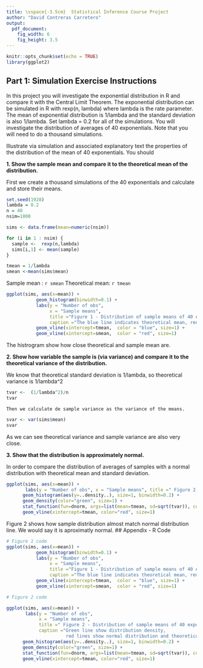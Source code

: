 ```yaml
---
title: \vspace{-3.5cm}  Statistical Inference Course Project
author: "David Contreras Carretero"
output: 
  pdf_document:
    fig_width: 6
    fig_height: 3.5
---
```

\vspace{-0.5cm}  
```r
knitr::opts_chunk$set(echo = TRUE)
library(ggplot2)
```
## Part 1: Simulation Exercise Instructions

In this project you will investigate the exponential distribution in R and compare it with the Central Limit Theorem. The exponential distribution can be simulated in R with rexp(n, lambda) where lambda is the rate parameter. The mean of exponential distribution is 1/lambda and the standard deviation is also 1/lambda. Set lambda = 0.2 for all of the simulations. You will investigate the distribution of averages of 40 exponentials. Note that you will need to do a thousand simulations.

Illustrate via simulation and associated explanatory text the properties of the distribution of the mean of 40 exponentials. You should

 **1. Show the sample mean and compare it to the theoretical mean of the distribution.** 
 
First we create a thousand simulations of the 40 exponentials and calculate and store their means.
```r
set.seed(1928)
lambda = 0.2
n = 40
nsim=1000

sims <- data.frame(mean=numeric(nsim))

for (i in 1 : nsim) {
  sample <-  rexp(n,lambda)
  sims[i,1] <- mean(sample)
}
```
```r
tmean = 1/lambda
smean <-mean(sims$mean)
```
   Sample mean : `r smean` 
   Theoretical mean: `r tmean`
   
```r
ggplot(sims, aes(x=mean)) +
           geom_histogram(binwidth=0.1) +
           labs(y = "Number of obs", 
                x = "Sample means", 
                title ="Figure 1 - Distribution of sample means of 40 exponentials",
                caption ="The blue line indicates theoretical mean, red line sample mean") +
           geom_vline(xintercept=tmean,  color = "blue", size=1) +
           geom_vline(xintercept=smean,  color = "red", size=1) 
```
  
   The histrogram show how close theoretical and sample mean are. 
  
  **2. Show how variable the sample is (via variance) and compare it to the theoretical variance of the distribution.**
  
  We know that theoretical standard deviation is 1/lambda, so theoretical variance is 1/lambda^2 
  
```r
tvar <-  (1/lambda^2)/n
tvar
```
  
    Then we calculate de sample variance as the variance of the means.
```r
svar <- var(sims$mean)
svar
```
  As we can see theoretical variance and sample variance are also very close.
  
  **3. Show that the distribution is approximately normal.**
  
  In order to compare the distribution of averages of samples with a normal distribution with theoretical mean and standard deviation.
  
```r
ggplot(sims, aes(x=mean)) +
       labs(y = "Number of obs", x = "Sample means", title =" Figure 2 - Distribution of sample means of 40 exponentials" ,caption ="Green line show distribution density, red lines show normal distribution and theoretical mean") +
      geom_histogram(aes(y=..density..), size=1, binwidth=0.2) + 
      geom_density(color="green", size=1) +
      stat_function(fun=dnorm, args=list(mean=tmean, sd=sqrt(tvar)), color = "red", size=1) +
      geom_vline(xintercept=tmean, color="red", size=1) 
```

  Figure 2 shows how sample distribution almost match  normal distribution line. We would say it is aproximatly normal. 
\newpage
## Appendix - R Code
```r
# Figure 1 code
ggplot(sims, aes(x=mean)) +
           geom_histogram(binwidth=0.1) +
           labs(y = "Number of obs", 
                x = "Sample means", 
                title ="Figure 1 - Distribution of sample means of 40 exponentials",
                caption ="The blue line indicates theoretical mean, red line sample mean") +
           geom_vline(xintercept=tmean,  color = "blue", size=1) +
           geom_vline(xintercept=smean,  color = "red", size=1) 
```
```r
# Figure 2 code

ggplot(sims, aes(x=mean)) +
       labs(y = "Number of obs",
            x = "Sample means", 
            title =" Figure 2 - Distribution of sample means of 40 exponentials",
            caption ="Green line show distribution density, 
                      red lines show normal distribution and theoretical mean") +
      geom_histogram(aes(y=..density..), size=1, binwidth=0.2) + 
      geom_density(color="green", size=1) +
      stat_function(fun=dnorm, args=list(mean=tmean, sd=sqrt(tvar)), color = "red", size=1) +
      geom_vline(xintercept=tmean, color="red", size=1) 
```
